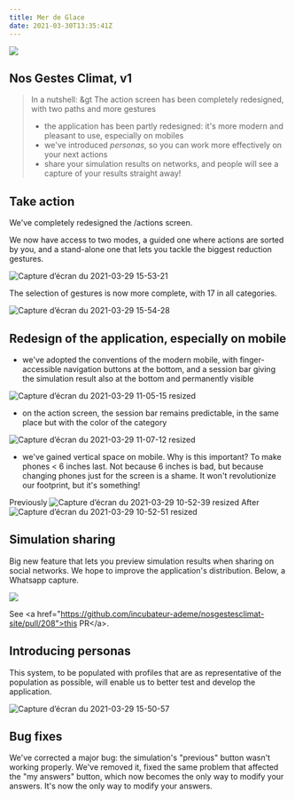 ---
title: Mer de Glace
date: 2021-03-30T13:35:41Z
---

![](https://upload.wikimedia.org/wikipedia/commons/f/f3/Merdeglace.jpg)

## Nos Gestes Climat, v1

> In a nutshell: 
&gt 
> The action screen has been completely redesigned, with two paths and more gestures
> - the application has been partly redesigned: it's more modern and pleasant to use, especially on mobiles
> - we've introduced *personas*, so you can work more effectively on your next actions
> - share your simulation results on networks, and people will see a capture of your results straight away!

## Take action

We've completely redesigned the /actions screen.

We now have access to two modes, a guided one where actions are sorted by you, and a stand-alone one that lets you tackle the biggest reduction gestures.

![Capture d’écran du 2021-03-29 15-53-21](https://user-images.githubusercontent.com/1177762/112846986-e5d75f00-90a6-11eb-8ca0-1be5736d5d9c.png)

The selection of gestures is now more complete, with 17 in all categories.

![Capture d’écran du 2021-03-29 15-54-28](https://user-images.githubusercontent.com/1177762/112847173-161efd80-90a7-11eb-8f47-283dd1eb418a.png)


## Redesign of the application, especially on mobile

- we've adopted the conventions of the modern mobile, with finger-accessible navigation buttons at the bottom, and a session bar giving the simulation result also at the bottom and permanently visible

![Capture d’écran du 2021-03-29 11-05-15 resized](https://user-images.githubusercontent.com/1177762/112813673-c3c9e680-907e-11eb-94c9-b818073b7c45.png)

- on the action screen, the session bar remains predictable, in the same place but with the color of the category

![Capture d’écran du 2021-03-29 11-07-12 resized](https://user-images.githubusercontent.com/1177762/112813831-f07dfe00-907e-11eb-9d4c-240dbaa7d74a.png)


- we've gained vertical space on mobile. Why is this important? To make phones &lt; 6 inches last. Not because 6 inches is bad, but because changing phones just for the screen is a shame. It won't revolutionize our footprint, but it's something! 

Previously 
![Capture d’écran du 2021-03-29 10-52-39 resized](https://user-images.githubusercontent.com/1177762/112813510-8ebd9400-907e-11eb-8db7-e2291ed24eaa.png)
After
![Capture d’écran du 2021-03-29 10-52-51 resized](https://user-images.githubusercontent.com/1177762/112813516-8f562a80-907e-11eb-9ead-773133ff889c.png)


## Simulation sharing

Big new feature that lets you preview simulation results when sharing on social networks. 
We hope to improve the application's distribution. Below, a Whatsapp capture.

![](https://user-images.githubusercontent.com/1177762/112972961-1d9ae100-9151-11eb-9f34-bc3061ca35da.png)


See &lt;a href="https://github.com/incubateur-ademe/nosgestesclimat-site/pull/208">this PR&lt;/a>.


 ## Introducing personas

This system, to be populated with profiles that are as representative of the population as possible, will enable us to better test and develop the application.

![Capture d’écran du 2021-03-29 15-50-57](https://user-images.githubusercontent.com/1177762/112846716-a14bc380-90a6-11eb-8060-219bed3d3ddf.png)

## Bug fixes

We've corrected a major bug: the simulation's "previous" button wasn't working properly. We've removed it, fixed the same problem that affected the "my answers" button, which now becomes the only way to modify your answers. It's now the only way to modify your answers.




